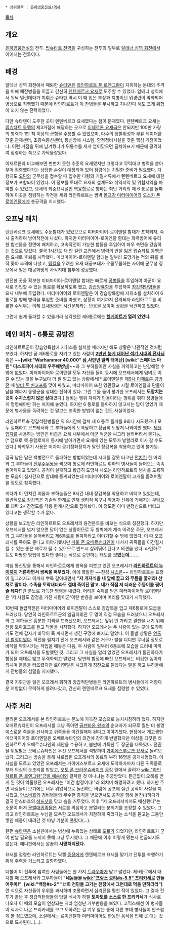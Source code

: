  * 상위항목 : [[은하영웅전설/역사]]

[[목차]]

== 개요 ==
[[은하영웅전설]]의 전투. [[립슈타트 전역]]을 구성하는 전투의 일부로 [[알테너 성역 회전]]에서 이어지는 전투이다.

== 배경 ==
알테너 성역 회전에서 패퇴한 [[슈타덴]]은 [[라인하르트 폰 로엔그람]]이 지휘하는 본대의 추격을 피해 패잔병들을 이끌고 간신히 [[렌텐베르크 요새]]로 도주할 수 있었다. 알테너 성역에서 워낙 털린데다가 지휘관 슈타덴 역시 이 때 입은 부상과 지병이던 위경련이 악화되어 병상으로 직행했기 때문에 라인하르트가 이 잔병들을 무시하고 지나간다 해도 크게 위협이 되지 않는 전력이었다.

다만 슈타덴이 도주한 곳이 렌텐베르크 요새였다는 점이 문제였다. 렌텐베르크 요새는 [[립슈타트 동맹]]의 제3거점에 해당하는 곳으로 [[이제르론 요새]]급은 안되지만 100만 가량의 병력과 1만 척 이상의 군함을 수용할 수 있었으며, 다수의 정찰위성과 부유 레이더를 갖춘 관제센터, 초광속통신센터, 통신방해 시스템, 함정정비시설을 갖춘 핵심 거점이었다. 이런 거점을 뒤에 남겨뒀다가 뒤통수를 세게 얻어맞으면 골치아프기 때문에 공격하여 점령하는 쪽으로 가닥을잡았다.

이제르론과 비교해보면 변변치 못한 수준의 요새였지만 그렇다고 무턱대고 병력을 쏟아부어 점령했다가는 상당한 손실이 예정되어 있어 점령에는 치밀한 준비가 필요했다. 다행히도 [[오딘]]의 군무성을 접수할 때 입수한 다량의 기밀서류에서 렌텐베르크 요새에 대한 정보가 포함되어 있었다. 이 정보를 토대로 요새의 설계도와 취약지역 및 위험지역을 파악할 수 있었고, 요새의 최중요시설인 핵융합로로 향하는 최단 거리의 제 6 통로를 돌파하여 이곳을 점령하는 작전을 세워 라인하르트는 쌍벽 [[볼프강 미터마이어]]와 [[오스카 폰 로이엔탈]]에게 총공격을 지시했다.

== 오프닝 매치 ==
렌텐베르크 요새에도 주둔함대가 있었으므로 미터마이어-로이엔탈 함대가 포착되자, 즉시 출격하여 방어작전에 나섰다. 하지만 미터마이어-로이엔탈 함대는 화력방어에 유리한 함선들을 정면에 배치하고, 고속작전이 가능한 함들을 투입하여 좌우 측면을 강습하는 것으로 맞섰다. 결국 1시간도 채 안 걸린 교전에서 병력의 반을 잃은 립슈타트 동맹군은 요새로 후퇴를 시작했다. 미터마이어-로이엔탈 함대는 일부러 도망가는 적의 뒤를 바작 쫓아 추격에 나섰고, [[팀킬]]을 우려한 요새 대공포대가 우물쭈물하는 사이에 군무성 정보에서 얻은 대공화망의 사각지대 침투에 성공했다.

안전한 곳을 확보한 미터마이어-로이엔탈 함대는 빠르게 [[공병]]들을 투입하여 아군이 요새로 진입할 수 있는 통로를 확보하도록 했고, [[강습양륙함]]을 투입하여 [[장갑척탄병]]들을 요새 내부에 투입했다. 미터마이어와 로이엔탈은 이 강습양륙함에 지휘소를 설치하여 6통로를 향해 병력을 투입할 준비를 마쳤고, 상황이 여기까지 전개되자 라인하르트를 비롯한 수뇌부는 이제 요새점령은 시간문제라는 반응을 보이며 상황을 낙관하고 있었다.

그런데 쉽게 돌파할 수 있을거라 생각했던 제6통로에는 '''[[헬게이트]]가 열려 있었다.'''

== 메인 매치 - 6통로 공방전 ==
라인하르트군이 강습양륙함에 지휘소를 설치할 때까지만 해도 상황은 낙관적인 것처럼 보였다. 하지만 곧 제6통로를 지키고 있는 사람이 '''[[오프레서|2만년 늦게 태어난 석기 시대의 전사님]]''' 혹은 '''~~[wiki:"Warhammer 40,000" 삼,사만년 일찍 태어난] [wiki:"스페이스 마린" 디스토피아 시대의 우주해병님]~~'''과 그 부하들이란 사실을 파악하고는 난감해할 수 밖에 없었다. 미터마이어와 로이엔탈 모두 자신들 둘이 동시에 오프레서에게 덤벼도 이길 수 없는 것을 누구보다 더 잘 알고 있는 상황에서[* 로이엔탈은 [[제9차 이제르론 공방전]] 때 [[발터 폰 쇤코프]]를 맞아 싸웠고, 미터마이어 또한 영관장교 시절 로이엔탈과 단둘이 남을 때까지 동맹군을 상대한 전적이 있다. 그런 그들 둘이 평가한 오프레서는 '''도망치는 것이 수치스럽지 않은 상대'''였다.] 덤비는 행위 자체가 만용이라는 행위를 휘하 장병들에게 명령해야만 하는 처지에 놓였다. 하지만 6 통로를 돌파하지 않고서는 답이 없었기 때문에 병사들을 독려하는 것 말고는 뾰족한 방법이 없는 것도 사실이었다.

라인하르트측 장갑척탄병들은 약 8시간에 걸쳐 제 6 통로 돌파를 9회나 시도했으나 모두 실패하고 오프레서와 그 부하들에게 도륙당하고 황급히 도망쳐 나와야만 했다. [[제플입자]]를 사용하는 방안은 비좁은 요새 내부에서 아군 적군을 싸그리 날려버려서 불가능,[* 덤으로 핵 융합로까지 동시에 날아가면서 요새에 있는 모두가 발할라로 이사 갈 수도 있다.] 화학무기 사용은 어차피 공기정화장치가 달린 장갑복을 착용하고 있어 불가능.

결국 남은 답은 백병전으로 돌파하는 방법이었는데 시대를 잘못 타고난 [[먼치킨]] 한 마리와 그 부하들이 [[진삼국무쌍|진우주무쌍]]을 찍으며 통로에 라인하르트 휘하의 병사들이 들어오는 족족 썰어제끼고 있었다. 공격이 실패하고 황급히 도망쳐 나오는 라인하르트측 병사를 도륙하는 모습이 실시간으로 함대에 중계되었는데 미터마이어와 로이엔탈이 고개를 돌려버렸을 정도로 참혹했다. 

게다가 이 먼치킨 괴물과 부하놈들은 8시간 내내 장갑복을 착용하고 버티고 있었는데, 일반적으로 장갑복은 기술적 한계로 인해 생리적 욕구나 착용자 신체에 가해지는 부담으로 대략 2시간정도를 착용 한계시간으로 잡아놨다. 이 정도면 이미 맨정신으로 버티고 있다고는 생각할 수가 없다.

상황을 보고받은 라인하르트도 오프레서의 용전분투를 비꼬는 식으로 칭찬했다. 하지만 오프레서를 넘지 않으면 답이 없는 상황이므로 두 쌍벽에게 계속 어려운 주문, 오프레서와 그 부하들을 쓸어버리고 제6통로를 돌파하라고 이야기할 수 밖에 없었다. 이 때 오프레서를 죽여도 좋다고 이야기했지만 [[파울 폰 오베르슈타인]]이 나서서 귀족들을 이간질시킬 수 있는 좋은 재료가 될 수 있으므로 반드시 살려둬야 된다고 의견을 냈다. 라인하르트도 마땅한 방법이 있다면 좋다는 식으로 승인하는 태도를 '''보였는데…….'''

마침 통신망을 통해서 라인하르트에게 쌍욕을 퍼붓고 있던 오프레서가 '''[[안네로제 폰 그뤼네발트|라인하르트의 누이]]까지 거론하면서 쌍욕을 퍼부었다.''' 이에 폭발한 ~~진성 [[시스콘]]~~ 라인하르트는 표정이 일그러지고 이까지 뿌득 갈아대면서 '''"저 개자식을 내 앞에 끌고 와 무릎을 꿇혀라! 산 채로 말이다. 수족을 토막내더라도 절대 죽이진 말고. 내가 직접 저 더러운 주둥이를 찢어줄 테다!"'''란 분노로 가득찬 명령을 내렸다. 어려운 숙제를 받은 미터마이어와 로이엔탈은 '저 사람도 감정을 가진 사람이군'이란 반응을 보이며 머리를 맞대기 시작했다.

10번째 돌입작전은 미터마이어와 로이엔탈이 스스로 장갑복을 입고 제6통로에 모습을 드러냈다. 당연히 라인하르트군의 일급지휘관 두 명이 직접 모습을 드러냈으니 오프레서와 그 부하들은 흥분한 기색을 드러냈으며, 오프레서는 앞뒤 안 가리고 결판을 내기 위해 전용 토마호크를 들고 닥돌을 시작했다. 하지만 오프레서는 두 사람이 있는 곳에 도착하기도 전에 갑자기 바닥이 푹 꺼지면서 생긴 구멍에 빠지고 말았다.
이 돌발 상황은 [[YOU JUST ACTIVATED MY TRAP CARD|연출된 함정]]이었다. 작전을 펼치기 전에 오프레서와 같은 거구가 발을 디디면 무너질 정도로 바닥을 약화시키는 작업을 해놓은 다음, 두 사람이 일부러 6통로에 모습을 드러내 미끼가 되어 오프레서를 도발했던 것. 그리고 그 사실을 알리 없었던 오프레서가 돌진하다가 함정을 제대로 밟고 무력화되고 말았다. 당연히 함정에 빠진 오프레서는 비겁한 놈이라 외치며 분통을 터뜨렸지만 로이엔탈은 시크하게 칭찬으로 듣겠다는 말을 하고 부하들에게 잔병들의 섬멸을 지시했다.

결국 지휘관을 잃은 오프레서 휘하의 장갑척탄병들은 라인하르트의 병사들에게 저항다운 저항없이 무력하게 쓸려나갔고, 간신히 렌텐베르크 요새를 점령할 수 있었다.
== 사후 처리 ==
끌려온 오프레서를 본 라인하르트는 분노에 가득찬 모습으로 능치처참하려 했다. 하지만 오베르슈타인이 오프레서를 그냥 죽이면 [[골덴바움 왕조]]의 순교자가 되므로 훨씬 더 불명예스로운 죽음을 선사하고 귀족들을 이간질해야 된다고 이야기했다. 현장에서 개고생한 미터마이어와 로이엔탈은 오베르슈타인의 의견에 강하게 반발했지만 이성을 되찾은 라인하르트가 오베르슈타인의 제안을 수용하고, 불만에 가득찬 두 장군을 다독였다.
전권을 위임받은 오베르슈타인은 우선 오프레서를 석방하여 [[가이에스부르크 요새]]로 돌려보냈다. 그리고는 방송을 통해 사로잡힌 오프레서의 동료와 부하 16명을 공개처형했다. 이 사실을 모르고 있었던 오프레서는 가이에스부르크 요새에 도착하자마자 다른 귀족들로부터 의심의 눈초리를 받았고, [[오토 폰 브라운슈바이크]] [[공작]] 앞에서 끌려가  [[wiki:"라인하르트 폰 로엔그람"금발 애송이]]와 결탁한 것 아니냐는 추궁받았다.
뜬금없이 오해를 받게 된 것이 억울했던 오프레서는 "이건 함정이다!"라 외치며 해명하려고 했다. 하지만 주변 사람들이 보기에는 너무 위압적으로 돌진하는 바람에 공포에 질린 공작이 사살을 지시했고, [[안스바흐]]와 경비병들의 무수한 총격을 받으면서도 공작을 향해 돌진(!)하다가 결국 안스바흐의 [[헤드샷]]을 맞고 숨을 거두었다. 이후 "저 오프레서마저도 배신했다"는 소문이 퍼져 [[문벌대귀족]]들은 서로를 의심하고 분열되는 분위기를 조장할 수 있었다. 그리고 라인하르트는 누님을 모욕한 오프레서가 처참하게 죽었다는 소식을 듣고는 그동안 쌓인 체증이 내려간 것 마냥 기분이 풀렸다(…).

한편 [[슈타덴]]은 소설판에서는 병상에 누워있는 상태로 [[포로]]가 되었지만, 라인하르트가 굳이 만날 필요를 느끼지 못해 그냥 무시했다. 그 때문에 이후 어떻게 됐는지 언급되지도 않는다. 애니판에서는 깔끔히 '''사망처리됐다.'''

요새를 점령한 라인하르트는 딕켈 [[중장]]에게 렌텐베르크 요새를 맡기고 전투를 속행하기 위해 주력을 거느리고 출항하였다.

더불어 이 전투에 참여한 사람들에는 한 가지 [[트라우마]]가 남고 말았다. 제6통로에서 대치할 때 오프레서와 그부하들이 '''"네놈들을 [[wiki:"프랑스 요리#s-5.5" 프리카세]]로 만들어주마!"''', '''[wiki:"백정#s-2" "너희 천민들 고기는 전장에서 그런대로 먹을 만하더라"]'''란 식으로 자신들이 우위를 과시하며 조롱하면서 심리전을 펼친 적이 있었다. 그 결과 전투가 끝난 후 장갑척탄병들의 당일 식사가 하필 '''토마토를 소스로 한 프리카세'''가 식사로 나오자 이 때의 모습이 연상되는 지라 엄청난 거부반응을 보였다.  코믹스에선 이 병사들이 식사로 나온 프리카세를 보고 토하려는 걸 겨우 참는 통에 다른 부대 병사들이 안쓰럽게 볼 정도였으며, 소설에서는 로이엔탈과 미터마이어도 한동안 음식을 입에 못 대는 것으로 묘사된다..(…).

